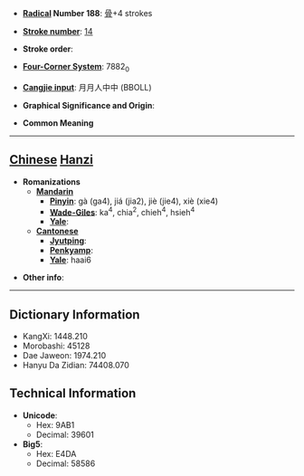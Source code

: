 * '''[[Wiktionary:Chinese radical index| Radical]] Number 188''': [[Wiktionary:Chinese radical index 骨|骨]]+4 strokes

* '''[[Wiktionary:Chinese total strokes index|Stroke number]]''': [[Wiktionary:Chinese total strokes index 14|14]]

* '''Stroke order''': 

* '''[[Wiktionary:Chinese four corner index|Four-Corner System]]''': 7882<sub>0</sub>

* '''[[Wiktionary:Chinese Cangjie index|Cangjie input]]''': 月月人中中 (BBOLL)

* '''Graphical Significance and Origin''': 

* '''Common Meaning'''

----

== [[Chinese]] [[Hanzi]] ==

* '''Romanizations'''
** '''[[Mandarin]]'''
*** '''[[Pinyin]]''': gà (ga4), jiá (jia2), jiè (jie4), xiè (xie4)
*** '''[[Wade-Giles]]''': ka<sup>4</sup>, chia<sup>2</sup>, chieh<sup>4</sup>, hsieh<sup>4</sup>
*** '''[[Yale]]''': 
** '''[[Cantonese]]'''
*** '''[[Jyutping]]''':
*** '''[[Penkyamp]]''': 
*** '''[[Yale]]''': haai6

* '''Other info''': 

----

== Dictionary Information ==

* KangXi: 1448.210
* Morobashi: 45128
* Dae Jaweon: 1974.210
* Hanyu Da Zidian: 74408.070

== Technical Information ==

* '''Unicode''':
** Hex: 9AB1
** Decimal: 39601
* '''Big5''':
** Hex: E4DA
** Decimal: 58586